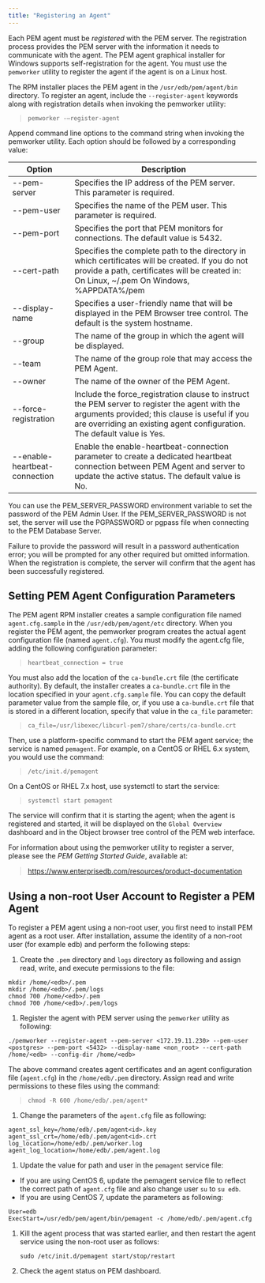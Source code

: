 ```yaml
---
title: "Registering an Agent"
---
```


<div id="registering_agent" class="registered_link"></div>


Each PEM agent must be *registered* with the PEM server. The registration process provides the PEM server with the information it needs to communicate with the agent. The PEM agent graphical installer for Windows supports self-registration for the agent. You must use the `pemworker` utility to register the agent if the agent is on a Linux host.

The RPM installer places the PEM agent in the `/usr/edb/pem/agent/bin` directory. To register an agent, include the `--register-agent` keywords along with registration details when invoking the pemworker utility:

> `pemworker -–register-agent`

Append command line options to the command string when invoking the pemworker utility. Each option should be followed by a corresponding value:

| Option                        | Description                                                                                                                                                                                                                 |
|-------------------------------|-----------------------------------------------------------------------------------------------------------------------------------------------------------------------------------------------------------------------------|
| --pem-server                  | Specifies the IP address of the PEM server. This parameter is required.                                                                                                                                                     |
| --pem-user                    | Specifies the name of the PEM user. This parameter is required.                                                                                                                                                             |
| --pem-port                    | Specifies the port that PEM monitors for connections. The default value is 5432.                                                                                                                                            |
| --cert-path                   | Specifies the complete path to the directory in which certificates will be created. If you do not provide a path, certificates will be created in: On Linux, \~/.pem On Windows, %APPDATA%/pem                              |
| --display-name                | Specifies a user-friendly name that will be displayed in the PEM Browser tree control. The default is the system hostname.                                                                                                  |
| --group                       | The name of the group in which the agent will be displayed.                                                                                                                                                                 |
| --team                        | The name of the group role that may access the PEM Agent.                                                                                                                                                                   |
| --owner                       | The name of the owner of the PEM Agent.                                                                                                                                                                                     |
| --force-registration          | Include the force\_registration clause to instruct the PEM server to register the agent with the arguments provided; this clause is useful if you are overriding an existing agent configuration. The default value is Yes. |
| --enable-heartbeat-connection | Enable the enable-heartbeat-connection parameter to create a dedicated heartbeat connection between PEM Agent and server to update the active status. The default value is No.                                              |

You can use the PEM\_SERVER\_PASSWORD environment variable to set the password of the PEM Admin User. If the PEM\_SERVER\_PASSWORD is not set, the server will use the PGPASSWORD or pgpass file when connecting to the PEM Database Server.

Failure to provide the password will result in a password authentication error; you will be prompted for any other required but omitted information. When the registration is complete, the server will confirm that the agent has been successfully registered.

## Setting PEM Agent Configuration Parameters

The PEM agent RPM installer creates a sample configuration file named `agent.cfg.sample` in the `/usr/edb/pem/agent/etc` directory. When you register the PEM agent, the pemworker program creates the actual agent configuration file (named `agent.cfg`). You must modify the agent.cfg file, adding the following configuration parameter:

> `heartbeat_connection = true`

You must also add the location of the `ca-bundle.crt` file (the certificate authority). By default, the installer creates a `ca-bundle.crt` file in the location specified in your `agent.cfg.sample` file. You can copy the default parameter value from the sample file, or, if you use a `ca-bundle.crt` file that is stored in a different location, specify that value in the `ca_file` parameter:

> `ca_file=/usr/libexec/libcurl-pem7/share/certs/ca-bundle.crt`

Then, use a platform-specific command to start the PEM agent service; the service is named `pemagent`. For example, on a CentOS or RHEL 6.x system, you would use the command:

> `/etc/init.d/pemagent`

On a CentOS or RHEL 7.x host, use systemctl to start the service:

> `systemctl start pemagent`

The service will confirm that it is starting the agent; when the agent is registered and started, it will be displayed on the `Global Overview` dashboard and in the Object browser tree control of the PEM web interface.

For information about using the pemworker utility to register a server, please see the *PEM Getting Started Guide*, available at:

> <https://www.enterprisedb.com/resources/product-documentation>

## Using a non-root User Account to Register a PEM Agent

To register a PEM agent using a non-root user, you first need to install PEM agent as a root user. After installation, assume the identity of a non-root user (for example edb) and perform the following steps:

1.  Create the `.pem` directory and `logs` directory as following and assign read, write, and execute permissions to the file:

<!-- -->

    mkdir /home/<edb>/.pem
    mkdir /home/<edb>/.pem/logs
    chmod 700 /home/<edb>/.pem
    chmod 700 /home/<edb>/.pem/logs

1.  Register the agent with PEM server using the `pemworker` utility as following:

<!-- -->

    ./pemworker --register-agent --pem-server <172.19.11.230> --pem-user <postgres> --pem-port <5432> --display-name <non_root> --cert-path /home/<edb> --config-dir /home/<edb>

The above command creates agent certificates and an agent configuration file (`agent.cfg`) in the `/home/edb/.pem` directory. Assign read and write permissions to these files using the command:

> `chmod -R 600 /home/edb/.pem/agent*`

1.  Change the parameters of the `agent.cfg` file as following:

<!-- -->

    agent_ssl_key=/home/edb/.pem/agent<id>.key
    agent_ssl_crt=/home/edb/.pem/agent<id>.crt
    log_location=/home/edb/.pem/worker.log
    agent_log_location=/home/edb/.pem/agent.log

1.  Update the value for path and user in the `pemagent` service file:

-   If you are using CentOS 6, update the pemagent service file to reflect the correct path of `agent.cfg` file and also change user `su` to `su edb`.
-   If you are using CentOS 7, update the parameters as following:

<!-- -->

    User=edb
    ExecStart=/usr/edb/pem/agent/bin/pemagent -c /home/edb/.pem/agent.cfg

1.  Kill the agent process that was started earlier, and then restart the agent service using the non-root user as follows:

    `sudo /etc/init.d/pemagent start/stop/restart`

2.  Check the agent status on PEM dashboard.
